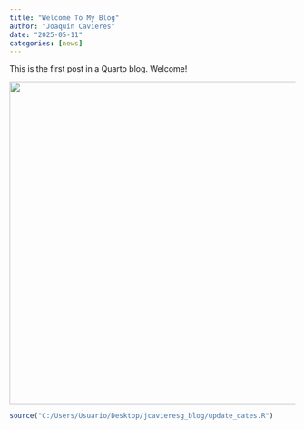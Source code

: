 ```yaml
---
title: "Welcome To My Blog"
author: "Joaquin Cavieres"
date: "2025-05-11"
categories: [news]
---
```


This is the first post in a Quarto blog. Welcome!

![](/images/plot2.jpg){width="569"}

```r
source("C:/Users/Usuario/Desktop/jcavieresg_blog/update_dates.R")
```
